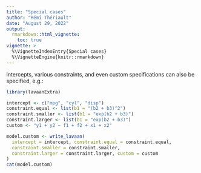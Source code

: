 ```yaml
---
title: "Special cases"
author: "Rémi Thériault"
date: "August 29, 2022"
output:
  rmarkdown::html_vignette:
    toc: true
vignette: >
  %\VignetteIndexEntry{Special cases}
  %\VignetteEngine{knitr::rmarkdown}
---
```


Intercepts, various constraints, and even custom specifications can also be specified, e.g.:

```r
library(lavaanExtra)
```

```r
intercept <- c("mpg", "cyl", "disp")
constraint.equal <- list(b1 = "(b2 + b3)^2")
constraint.smaller <- list(b1 = "exp(b2 + b3)")
constraint.larger <- list(b1 = "exp(b2 + b3)")
custom <- "y1 + y2 ~ f1 + f2 + x1 + x2"

model.custom <- write_lavaan(
  intercept = intercept, constraint.equal = constraint.equal,
  constraint.smaller = constraint.smaller,
  constraint.larger = constraint.larger, custom = custom
)
cat(model.custom)
```

